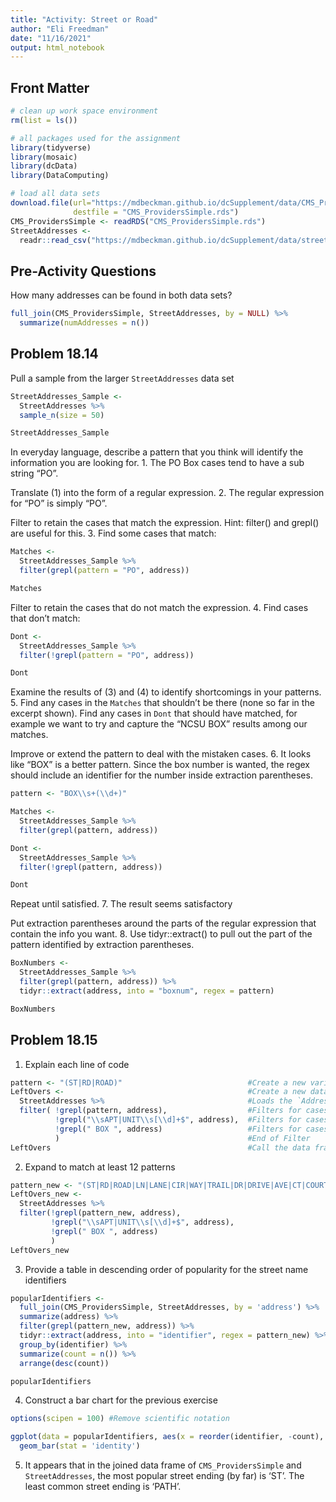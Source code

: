 ---
title: "Activity: Street or Road" 
author: "Eli Freedman"
date: "11/16/2021"
output: html_notebook
---

## Front Matter

```{r}
# clean up work space environment
rm(list = ls())

# all packages used for the assignment
library(tidyverse)
library(mosaic)
library(dcData)
library(DataComputing)

# load all data sets
download.file(url="https://mdbeckman.github.io/dcSupplement/data/CMS_ProvidersSimple.rds",
              destfile = "CMS_ProvidersSimple.rds")
CMS_ProvidersSimple <- readRDS("CMS_ProvidersSimple.rds")
StreetAddresses <- 
  readr::read_csv("https://mdbeckman.github.io/dcSupplement/data/street-addresses.csv")
```

## Pre-Activity Questions

How many addresses can be found in both data sets?
```{r}
full_join(CMS_ProvidersSimple, StreetAddresses, by = NULL) %>%
  summarize(numAddresses = n())
```

## Problem 18.14

Pull a sample from the larger `StreetAddresses` data set
```{r}
StreetAddresses_Sample <-
  StreetAddresses %>%
  sample_n(size = 50)

StreetAddresses_Sample
```

In everyday language, describe a pattern that you think will identify the information you are looking for.
1. The PO Box cases tend to have a sub string “PO”.

Translate (1) into the form of a regular expression.
2. The regular expression for “PO” is simply "PO".

Filter to retain the cases that match the expression. Hint: filter() and grepl() are useful for this.
3. Find some cases that match:
```{r}
Matches <- 
  StreetAddresses_Sample %>%
  filter(grepl(pattern = "PO", address))

Matches
```

Filter to retain the cases that do not match the expression.
4. Find cases that don’t match:
```{r}
Dont <- 
  StreetAddresses_Sample %>%
  filter(!grepl(pattern = "PO", address))

Dont
```

Examine the results of (3) and (4) to identify shortcomings in your patterns.
5. Find any cases in the `Matches` that shouldn’t be there (none so far in the excerpt shown). Find any cases in `Dont` that should have matched, for example we want to try and capture the “NCSU BOX” results among our matches.

Improve or extend the pattern to deal with the mistaken cases.
6. It looks like “BOX” is a better pattern. Since the box number is wanted, the regex should include an identifier for the number inside extraction parentheses.
```{r}
pattern <- "BOX\\s+(\\d+)"

Matches <- 
  StreetAddresses_Sample %>% 
  filter(grepl(pattern, address))

Dont <-
  StreetAddresses_Sample %>%
  filter(!grepl(pattern, address))

Dont
```

Repeat until satisfied.
7. The result seems satisfactory

Put extraction parentheses around the parts of the regular expression that contain the info you want.
8. Use tidyr::extract() to pull out the part of the pattern identified by extraction parentheses.
```{r}
BoxNumbers <- 
  StreetAddresses_Sample %>%
  filter(grepl(pattern, address)) %>%
  tidyr::extract(address, into = "boxnum", regex = pattern)

BoxNumbers
```

## Problem 18.15

1. Explain each line of code
```{r}
pattern <- "(ST|RD|ROAD)"                            #Create a new variable `pattern` which is equal to one of the three of the following strings: 'ST', 'RD', or 'ROAD'
LeftOvers <-                                         #Create a new data frame `LeftOvers` which is equal to the remaining commands
  StreetAddresses %>%                                #Loads the `Addresses` data set (I named this `StreetAddresses`)
  filter( !grepl(pattern, address),                  #Filters for cases that do not contain the pattern
          !grepl("\\sAPT|UNIT\\s[\\d]+$", address),  #Filters for cases that do not contain 'APT' or 'UNIT'
          !grepl(" BOX ", address)                   #Filters for cases that do not contain 'BOX'
          )                                          #End of Filter
LeftOvers                                            #Call the data frame `LeftOvers`
```

2. Expand to match at least 12 patterns
```{r}
pattern_new <- "(ST|RD|ROAD|LN|LANE|CIR|WAY|TRAIL|DR|DRIVE|AVE|CT|COURT|BLVD|POINT|PL|PLACE|PATH)"
LeftOvers_new <-
  StreetAddresses %>%
  filter(!grepl(pattern_new, address),
         !grepl("\\sAPT|UNIT\\s[\\d]+$", address),
         !grepl(" BOX ", address)
         )
LeftOvers_new
```

3. Provide a table in descending order of popularity for the street name identifiers
```{r}
popularIdentifiers <-
  full_join(CMS_ProvidersSimple, StreetAddresses, by = 'address') %>%
  summarize(address) %>%
  filter(grepl(pattern_new, address)) %>%
  tidyr::extract(address, into = "identifier", regex = pattern_new) %>%
  group_by(identifier) %>%
  summarize(count = n()) %>%
  arrange(desc(count))

popularIdentifiers
```

4. Construct a bar chart for the previous exercise
```{r}
options(scipen = 100) #Remove scientific notation

ggplot(data = popularIdentifiers, aes(x = reorder(identifier, -count), y = count)) +
  geom_bar(stat = 'identity')
```

5. It appears that in the joined data frame of `CMS_ProvidersSimple` and `StreetAddresses`, the most popular street ending (by far) is 'ST'. The least common street ending is 'PATH'.